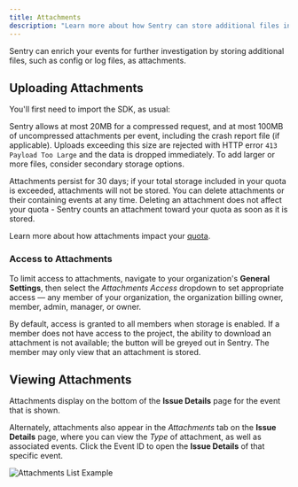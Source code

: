 ```yaml
---
title: Attachments
description: "Learn more about how Sentry can store additional files in the same request as event attachments."
---
```


Sentry can enrich your events for further investigation by storing additional files, such as config or log files, as attachments.

## Uploading Attachments

You'll first need to import the SDK, as usual:

<PlatformContent includePath="enriching-events/import" />

<PlatformContent includePath="enriching-events/add-attachment" />

<Note>

Sentry allows at most 20MB for a compressed request, and at most 100MB of uncompressed attachments per event, including the crash report file (if applicable). Uploads exceeding this size are rejected with HTTP error `413 Payload Too Large` and the data is dropped immediately. To add larger or more files, consider secondary storage options.

</Note>

Attachments persist for 30 days; if your total storage included in your quota is exceeded, attachments will not be stored. You can delete attachments or their containing events at any time. Deleting an attachment does not affect your quota - Sentry counts an attachment toward your quota as soon as it is stored.

Learn more about how attachments impact your [quota](/product/accounts/quotas/).

### Access to Attachments

To limit access to attachments, navigate to your organization's **General Settings**, then select the _Attachments Access_ dropdown to set appropriate access — any member of your organization, the organization billing owner, member, admin, manager, or owner.

<Include name="common-imgs/attachments-access" />

By default, access is granted to all members when storage is enabled. If a member does not have access to the project, the ability to download an attachment is not available; the button will be greyed out in Sentry. The member may only view that an attachment is stored.

## Viewing Attachments

Attachments display on the bottom of the **Issue Details** page for the event that is shown.

<Include name="common-imgs/attachments-access-denied" />

Alternately, attachments also appear in the _Attachments_ tab on the **Issue Details** page, where you can view the _Type_ of attachment, as well as associated events. Click the Event ID to open the **Issue Details** of that specific event.

![Attachments List Example](/img/attachments-list-example.png)
